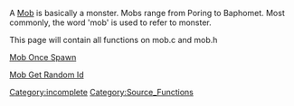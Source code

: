 [[Category:incomplete]]
A [[Mob]] is basically a monster. Mobs range from Poring to Baphomet. Most commonly, the word 'mob' is used to refer to monster.

This page will contain all functions on mob.c and mob.h

[[Mob Once Spawn]]

[[Mob Get Random Id]]





[[Category:Source_Functions]]